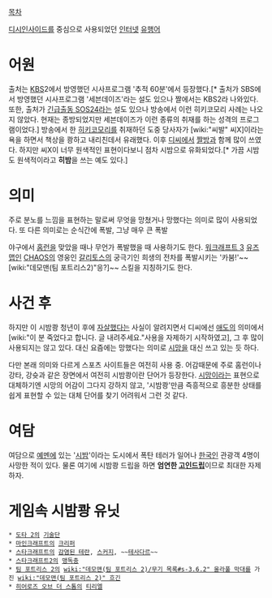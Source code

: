 [[목차]]

[[디시인사이드]]를 중심으로 사용되었던 [[인터넷]] [[유행어]]
= 어원 =
출처는 [[KBS]]2에서 방영했던 시사프로그램 '추적 60분'에서 등장했다.[* 출처가 SBS에서 방영했던 시사프로그램 '세븐데이즈'라는 설도 있으나 짤에서는 KBS2라 나와있다. 또한, 출처가 [[긴급출동 SOS24]]라는 설도 있으나 방송에서 이런 히키코모리 사례는 나오지 않았다. 현재는 종방되었지만 세븐데이즈가 이런 종류의 취재를 하는 성격의 프로그램이었다.] 방송에서 한 [[히키코모리]]를 취재하던 도중 당사자가 [wiki:"씨발" 씨X]이라는 욕을 하면서 책상을 쾅하고 내리친데서 유래했다. 이후 [[디씨]]에서 [[짤방]]과 함께 많이 쓰였다. 하지만 씨X이 너무 원색적인 표현이다보니 점차 시밤으로 유화되었다.[* 가끔 시밤도 원색적이라고 '''히밤'''을 쓰는 예도 있다.]
= 의미 =
주로 분노를 느낌을 표현하는 말로써 무엇을 망쳤거나 망했다는 의미로 많이 사용되었다.
또 다른 의미로는 순식간에 폭발, 그냥 매우 큰 폭발

야구에서 [[홈런]]을 맞았을 때나 무언가 폭발했을 때 사용하기도 한다. [[워크래프트 3]] [[유즈맵]]인 [[CHAOS]]의 영웅인 [[갈리토스]]의 궁극기인 희생의 전차를 폭발시키는 '카붐!'~~[wiki:"데모맨(팀 포트리스2)"응?]~~ 스킬을 지칭하기도 한다.
= 사건 후 =
하지만 이 시밤쾅 청년이 후에 [[자살]]했다는 사실이 알려지면서 디씨에선 [[애도]]의 의미에서 [wiki:"이 분 죽었다고 합니다. 글 내려주세요."사용을 자제하기 시작하였고], 그 후 많이 사용되지는 않고 있다. 대신 요즘에는 망했다는 의미로 [[시망]]을 대신 쓰고 있는 듯 하다.

다만 본래 의미와 다르게 스포츠 사이트들은 여전히 사용 중. 어감때문에 주로 홈런이나 강타, 강슛과 같은 장면에서 여전히 시밤쾅이란 단어가 등장한다. [[시망]]이라는 표현으로 대체하기엔 시망의 어감이  그다지 강하지 않고, '시밤쾅'만큼 즉흥적으로 흥분한 상태를 쉽게 표현할 수 있는 대체 단어를 찾기 어려워서 그런 것 같다.

= 여담 =
여담으로 [[예멘]]에 있는 '[[시밤]]'이라는 도시에서 폭탄 테러가 일어나 [[한국인]] 관광객 4명이 사망한 적이 있다. 물론 여기에 시밤쾅 드립을 하면 '''엄연한 [[고인드립]]'''이므로 최대한 자제하자.

= 게임속 시밤쾅 유닛 =

 * [[도타 2]]의 [[기술단]]
 * [[마인크래프트]]의 [[크리퍼]]
 * [[스타크래프트]]의 [[감염된 테란]], [[갈귀|스커지]], ~~[[테사다르]]~~
 * [[스타크래프트2]]의 [[맹독충]]
 * [[팀 포트리스 2]]의 [[wiki:"데모맨(팀 포트리스 2)/무기 목록#s-3.6.2" 울라풀 막대]]를 가진 [[wiki:"데모맨(팀 포트리스 2)" 흐긴]]
 * [[히어로즈 오브 더 스톰]]의 [[티리엘(히어로즈 오브 더 스톰)|티리엘]]
